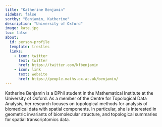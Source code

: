 ```yaml
---
title: "Katherine Benjamin"
sidebar: false
sortby: "Benjamin, Katherine"
description: "University of Oxford"
image: kate.jpg
toc: false
about:
  id: person-profile
  template: trestles
  links:
    - icon: twitter
      text: twitter
      href: https://twitter.com/kfbenjamin
    - icon: link
      text: website
      href: https://people.maths.ox.ac.uk/benjamin/
---
```


Katherine Benjamin is a DPhil student in the Mathematical Institute at the University of Oxford. As a member of the Centre for Topological Data Analysis, her research focuses on topological methods for analysis of biomedical data with spatial components. In particular, she is interested in geometric invariants of biomolecular structure, and topological summaries for spatial transcriptomics data.
